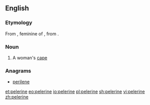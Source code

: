 ==English==

=== Etymology ===
From {{etyl|fr|en}} {{term|pèlerine|||lang=fr}}, feminine of {{term|pèlerin||pilgrim|lang=fr}}, from {{etyl|LL.|en}} {{term|pelegrīnus|||lang=la}}.

===Noun===
{{en-noun|pelerines}}

# A woman's [[cape]]

===Anagrams===
* [[perilene#English|perilene]]

[[et:pelerine]]
[[eo:pelerine]]
[[io:pelerine]]
[[pl:pelerine]]
[[sh:pelerine]]
[[vi:pelerine]]
[[zh:pelerine]]